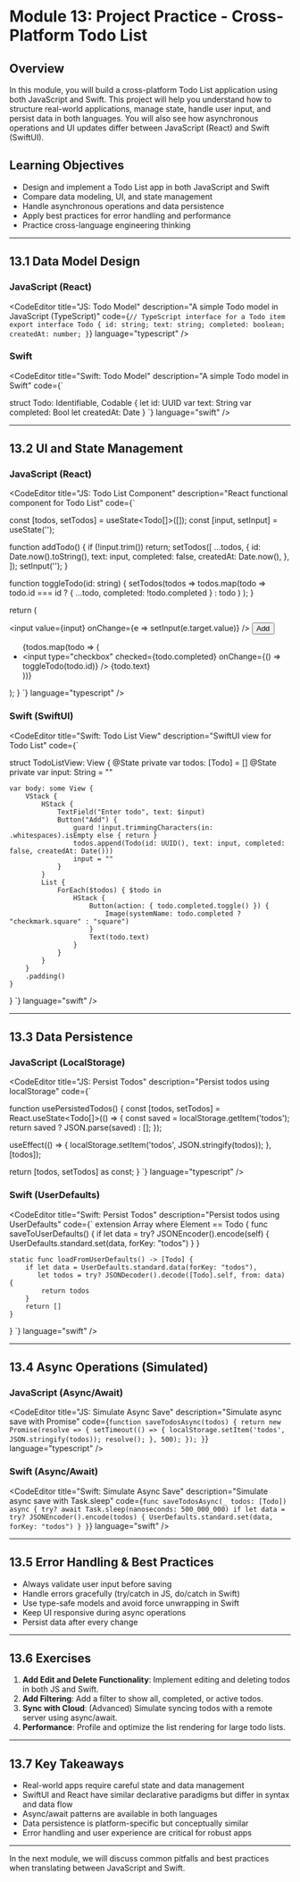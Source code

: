 # Module 13: Project Practice - Cross-Platform Todo List

## Overview

In this module, you will build a cross-platform Todo List application using both JavaScript and Swift. This project will help you understand how to structure real-world applications, manage state, handle user input, and persist data in both languages. You will also see how asynchronous operations and UI updates differ between JavaScript (React) and Swift (SwiftUI).

## Learning Objectives

- Design and implement a Todo List app in both JavaScript and Swift
- Compare data modeling, UI, and state management
- Handle asynchronous operations and data persistence
- Apply best practices for error handling and performance
- Practice cross-language engineering thinking

---

## 13.1 Data Model Design

### JavaScript (React)
<CodeEditor
  title="JS: Todo Model"
  description="A simple Todo model in JavaScript (TypeScript)"
  code={`
// TypeScript interface for a Todo item
export interface Todo {
  id: string;
  text: string;
  completed: boolean;
  createdAt: number;
}
`}
  language="typescript"
/>

### Swift
<CodeEditor
  title="Swift: Todo Model"
  description="A simple Todo model in Swift"
  code={`

struct Todo: Identifiable, Codable {
    let id: UUID
    var text: String
    var completed: Bool
    let createdAt: Date
}
`}
  language="swift"
/>

---

## 13.2 UI and State Management

### JavaScript (React)
<CodeEditor
  title="JS: Todo List Component"
  description="React functional component for Todo List"
  code={`

  const [todos, setTodos] = useState<Todo[]>([]);
  const [input, setInput] = useState('');

  function addTodo() {
    if (!input.trim()) return;
    setTodos([
      ...todos,
      {
        id: Date.now().toString(),
        text: input,
        completed: false,
        createdAt: Date.now(),
      },
    ]);
    setInput('');
  }

  function toggleTodo(id: string) {
    setTodos(todos =>
      todos.map(todo =>
        todo.id === id ? { ...todo, completed: !todo.completed } : todo
      )
    );
  }

  return (
    <div>
      <input value={input} onChange={e => setInput(e.target.value)} />
      <button onClick={addTodo}>Add</button>
      <ul>
        {todos.map(todo => (
          <li key={todo.id}>
            <label>
              <input
                type="checkbox"
                checked={todo.completed}
                onChange={() => toggleTodo(todo.id)}
              />
              {todo.text}
            </label>
          </li>
        ))}
      </ul>
    </div>
  );
}
`}
  language="typescript"
/>

### Swift (SwiftUI)
<CodeEditor
  title="Swift: Todo List View"
  description="SwiftUI view for Todo List"
  code={`

struct TodoListView: View {
    @State private var todos: [Todo] = []
    @State private var input: String = ""

    var body: some View {
        VStack {
            HStack {
                TextField("Enter todo", text: $input)
                Button("Add") {
                    guard !input.trimmingCharacters(in: .whitespaces).isEmpty else { return }
                    todos.append(Todo(id: UUID(), text: input, completed: false, createdAt: Date()))
                    input = ""
                }
            }
            List {
                ForEach($todos) { $todo in
                    HStack {
                        Button(action: { todo.completed.toggle() }) {
                            Image(systemName: todo.completed ? "checkmark.square" : "square")
                        }
                        Text(todo.text)
                    }
                }
            }
        }
        .padding()
    }
}
`}
  language="swift"
/>

---

## 13.3 Data Persistence

### JavaScript (LocalStorage)
<CodeEditor
  title="JS: Persist Todos"
  description="Persist todos using localStorage"
  code={`

function usePersistedTodos() {
  const [todos, setTodos] = React.useState<Todo[]>(() => {
    const saved = localStorage.getItem('todos');
    return saved ? JSON.parse(saved) : [];
  });

  useEffect(() => {
    localStorage.setItem('todos', JSON.stringify(todos));
  }, [todos]);

  return [todos, setTodos] as const;
}
`}
  language="typescript"
/>

### Swift (UserDefaults)
<CodeEditor
  title="Swift: Persist Todos"
  description="Persist todos using UserDefaults"
  code={`
extension Array where Element == Todo {
    func saveToUserDefaults() {
        if let data = try? JSONEncoder().encode(self) {
            UserDefaults.standard.set(data, forKey: "todos")
        }
    }

    static func loadFromUserDefaults() -> [Todo] {
        if let data = UserDefaults.standard.data(forKey: "todos"),
           let todos = try? JSONDecoder().decode([Todo].self, from: data) {
            return todos
        }
        return []
    }
}
`}
  language="swift"
/>

---

## 13.4 Async Operations (Simulated)

### JavaScript (Async/Await)
<CodeEditor
  title="JS: Simulate Async Save"
  description="Simulate async save with Promise"
  code={`
function saveTodosAsync(todos) {
  return new Promise(resolve => {
    setTimeout(() => {
      localStorage.setItem('todos', JSON.stringify(todos));
      resolve();
    }, 500);
  });
}
`}
  language="typescript"
/>

### Swift (Async/Await)
<CodeEditor
  title="Swift: Simulate Async Save"
  description="Simulate async save with Task.sleep"
  code={`
func saveTodosAsync(_ todos: [Todo]) async {
    try? await Task.sleep(nanoseconds: 500_000_000)
    if let data = try? JSONEncoder().encode(todos) {
        UserDefaults.standard.set(data, forKey: "todos")
    }
}
`}
  language="swift"
/>

---

## 13.5 Error Handling & Best Practices

- Always validate user input before saving
- Handle errors gracefully (try/catch in JS, do/catch in Swift)
- Use type-safe models and avoid force unwrapping in Swift
- Keep UI responsive during async operations
- Persist data after every change

---

## 13.6 Exercises

1. **Add Edit and Delete Functionality**: Implement editing and deleting todos in both JS and Swift.
2. **Add Filtering**: Add a filter to show all, completed, or active todos.
3. **Sync with Cloud**: (Advanced) Simulate syncing todos with a remote server using async/await.
4. **Performance**: Profile and optimize the list rendering for large todo lists.

---

## 13.7 Key Takeaways

- Real-world apps require careful state and data management
- SwiftUI and React have similar declarative paradigms but differ in syntax and data flow
- Async/await patterns are available in both languages
- Data persistence is platform-specific but conceptually similar
- Error handling and user experience are critical for robust apps

---

In the next module, we will discuss common pitfalls and best practices when translating between JavaScript and Swift. 